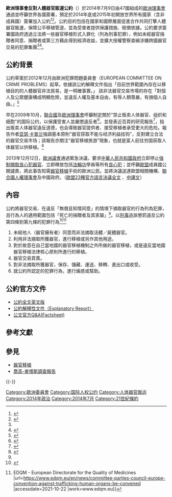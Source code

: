 {{Infobox Treaty
|name = 歐洲理事會反對人體器官販運公約
|long_name =
|image = 
|image_width = 300px
|caption = 
|type =
|date_drafted =
|date_signed =
|location_signed =
|date_sealed =
|date_effective = 
|condition_effective = 
|date_expiration =
|signatories = 
|parties = 
|depositor =
|language =
|languages = 英文/法文[https://wcd.coe.int/ViewDoc.jsp?Ref=CM(2013)79&Language=lanEnglish&Ver=add&Site=COE&BackColorInternet=DBDCF2&BackColorIntranet=FDC864&BackColorLogged=FDC864 下載]
|website =
|wikisource = 
}}

'''歐洲理事會反對人體器官販運公約'''（{{lang-en|'''''Council of Europe Convention to combat trafficking in human organs'''''}}）於2014年7月9日由47國組成的[[歐洲委員會|歐洲理事會]]通過並呼籲世界各國簽署，預定於2014年底或2015年初開放世界所有國家（含非成員國）簽署加入公約<ref>{{cite news |last1=López-Fraga |first1=Marta |last2=Domínguez-Gil |first2=Beatriz |last3=Capron |first3=Alexander M. |last4=Assche |first4=Kristof Van |last5=Martin |first5=Dominique |last6=Cozzi |first6=Emanuele |last7=Delmonico |first7=Francis L. |title=A needed Convention against trafficking in human organs |url=https://www.thelancet.com/journals/lancet/article/PIIS0140-6736%2814%2960835-7/fulltext |accessdate=2021-10-22 |work=The Lancet |date=2014-06-28 |pages=2187–2189 |language=en |doi=10.1016/S0140-6736(14)60835-7}}</ref><ref>{{cite web|author=新聞稿|title=Council of Europe Convention to combat trafficking in human organs|url=http://hub.coe.int/en/web/coe-portal/press/newsroom?p_p_id=newsroom&_newsroom_articleId=1955119&_newsroom_groupId=10226&_newsroom_tabs=newsroom-topnews&pager.offset=-1|publisher=Council of Europe（歐洲理事會）|accessdate=2014-07-09|archive-url=https://web.archive.org/web/20140709235529/http://hub.coe.int/en/web/coe-portal/press/newsroom?p_p_id=newsroom&_newsroom_articleId=1955119&_newsroom_groupId=10226&_newsroom_tabs=newsroom-topnews&pager.offset=-1|archive-date=2014-07-09|dead-url=yes}}</ref>。公約目的包括在國家和國際層面促進合作共同打擊人體器官販運，保障公平移植管道，並為受害者提供保護措施、賠償依據。公約要求簽署國政府透過立法將一些器官移植形式入罪化（列為刑事犯罪），例如未經器官捐贈者同意、捐贈者或第三方藉此得到經濟收益，並擴大授權警察查緝涉嫌跨國器官交易的犯罪集團<ref name='"EPO歐理會"'/><ref name=CNA0709>{{cite news|title=歐洲通過新公約 嚴查器官走私|url=http://news.rti.org.tw/news/detail/?recordId=120626|newspaper=台灣[[中央通訊社|中央通訊社]]|date=2014-07-10|deadurl=yes|archiveurl=https://web.archive.org/web/20150324075119/http://news.rti.org.tw/news/detail/?recordId=120626|archivedate=2015年3月24日|df=}}</ref>。

==公約背景==
公約草案於2012年12月由歐洲犯罪問題委員會（EUROPEAN COMMITTEE ON CRIME PROBLEMS）起草。依據該公約解釋文件指出「目前世界範圍內存在以移植目的的人體器官非法貿易，是一明確事實。」 該非法器官交易市場的存在「對個人及公眾健康構成明顯危險，並違反人權及基本自由，有辱人類尊嚴，有損個人自由。」<ref name='"EPO歐理會"'>{{cite news|author=Matthew Robertson,馬麗編譯綜合報導|title=歐洲理事會頒公約反對人體器官販運|url=http://www.epochtimes.com./b5/14/7/23/n4206955.htm|newspaper=[[大紀元時報|大紀元時報]]|date=2014-07-23}}</ref>

早在2009年10月，[[聯合國|聯合國]]及[[歐洲理事會|歐洲理事會]]呼籲制定關於"禁止贩卖人体器官、组织和细胞"的国际公约，以保護受害人並嚴懲違反者<ref>{{cite web|title=PRESS CONFERENCE ON JOINT UNITED NATIONS-COUNCIL OF EUROPE   REPORT ON TRAFFICKING IN ORGANS, TISSUES AND CELLS|url=http://www.un.org/News/briefings/docs/2009/091013_Organ_Trafficking.doc.htm|publisher=聯合國(Department of Public Information)|accessdate=2009-10-13}}</ref>。並發表近百頁的研究報告<ref>{{cite web|title=《Trafficking in organs, tissues and cells and trafficking in human beings for the purpose of the removal of organs》報告PDF|url=http://www.edqm.eu/site/Joint_Council_of_EuropeUnited_Nations_Study_on_trafficking_in_organs_tissues_and_cells_and_trafficking_in_human_beings_for_the_purpose_of_the_removal_of_organs-en-8513-2.html|publisher=Council of Europe/United Nations（[[聯合國|聯合國]]/[[歐洲理事會|歐洲理事會]]）|accessdate=2009年|deadurl=yes|archiveurl=https://web.archive.org/web/20131226211134/https://www.edqm.eu/site/Joint_Council_of_EuropeUnited_Nations_Study_on_trafficking_in_organs_tissues_and_cells_and_trafficking_in_human_beings_for_the_purpose_of_the_removal_of_organs-en-8513-2.html|archivedate=2013-12-26}}</ref>，指出贩卖人体器官違反道德，也会導致器官提供者、接受移植者承受更大的危险。報告作者[[亚瑟·卡普兰|亚瑟·卡普兰]]強調基本原則"器官获取不能与经济利益挂钩"，反對建立合法的器官交易市场；該報告亦關注"器官移植旅游”現象，也就是富人前往穷国获取人体器官以供移植。<ref name=UN2009>{{cite news|author=编译：黎黎|title=联合国等机构呼吁出台全球新公约 禁止贩卖人体器官|url=http://cn.reuters.com/article/CNTopGenNews/idCNCHINA-839720091014|newspaper=[[路透社|路透社]]Reuters|date=2009-10-14|access-date=2014-07-23|archive-url=https://web.archive.org/web/20140727221359/http://cn.reuters.com/article/CNTopGenNews/idCNCHINA-839720091014|archive-date=2014-07-27|dead-url=yes}}</ref>

2013年12月12日，[[歐洲議會|歐洲議會]]通過緊急決議，要求[[中華人民共和國政府|中華人民共和國政府]]立即停止[[喬高-麥塔斯調查報告|強制摘取良心犯器官]]、立即釋放包括[[法輪功|法輪功]]學員等所有[[良心犯|良心犯]]；並呼籲[[歐盟|歐盟]]成員國公開譴責，將此事告知需[[器官移植|器官移植]]手術的歐洲公民。並將決議送達歐盟相關機構、[[聯合國人權理事會|聯合國人權理事會]]及中國政府。（[http://www.europarl.europa.eu/sides/getDoc.do?pubRef=-//EP//TEXT+TA+P7-TA-2013-0603+0+DOC+XML+V0//EN&language=EN 歐盟23種官方語言決議全文] {{Wayback|url=http://www.europarl.europa.eu/sides/getDoc.do?pubRef=-%2F%2FEP%2F%2FTEXT+TA+P7-TA-2013-0603+0+DOC+XML+V0%2F%2FEN&language=EN |date=20181027124530 }}、[http://big5.soundofhope.org/node/415335 中譯文]）

==內容==
公約將器官交易、在違反「無償且知情同意」的情境下摘取器官的行為列為犯罪，且行為人的適用範圍包括「死亡的捐贈者及其家屬」<ref name=CNA0709/>。以[[刑事|刑事]]追訴懲罰違反公約第四條到第九條的犯罪行為<ref>{{cite web|title=歐洲理事會反對人體器官販運公約(英文全文)|url=https://wcd.coe.int/ViewDoc.jsp?Ref=CM(2013)79&Language=lanEnglish&Ver=add&Site=COE&BackColorInternet=DBDCF2&BackColorIntranet=FDC864&BackColorLogged=FDC864|publisher=歐洲理事會|accessdate=2014-10}}</ref><ref name=d16g>{{cite news |title=Committee of the Parties of the Council of Europe Convention against Trafficking in Human Organs to be convened following Switzerland’s ratification {{!}} EDQM - European Directorate for the Quality of Medicines |url=https://www.edqm.eu/en/news/committee-parties-council-europe-convention-against-trafficking-human-organs-be-convened |accessdate=2021-10-22 |work=www.edqm.eu}}</ref>
#未經他人（器官擁有者）同意而非法摘取活體／屍體器官。
#利用非法摘取所獲器官，進行移植或另作其他用途。
#對於故意在自己當地國的器官移植機制之外所做的器官移植，或是違反當地國器官移植法律核心原則所進行的移植。
#器官交易買賣。
#對非法摘取所獲器官，保存、儲藏、運送、移轉、進出口或收受。
#就公約所認定的犯罪行為，進行煽惑或幫助。

== 公約官方文件 ==
*[https://wcd.coe.int/ViewDoc.jsp?Ref=CM(2013)79&Language=lanEnglish&Ver=add&Site=COE&BackColorInternet=DBDCF2&BackColorIntranet=FDC864&BackColorLogged=FDC864 公約全文英文版]
*[https://wcd.coe.int/ViewDoc.jsp?Ref=CM(2013)79&Language=lanEnglish&Ver=addfinal&Site=COE&BackColorInternet=DBDCF2&BackColorIntranet=FDC864&BackColorLogged=FDC864 公約解釋性文件（Explanatory Report）]
*[https://wcd.coe.int/ViewDoc.jsp?id=2214787&Site=DC&BackColorInternet=F5CA75&BackColorIntranet=F5CA75&BackColorLogged=A9BACE 公文官方Q&A(Factsheet)]

== 參考文獻 ==

{{Reflist|2}}

== 參見 ==
*[[器官移植|器官移植]]
*[[喬高-麥塔斯調查報告|喬高-麥塔斯調查報告]]
{{-}}

{{世界主義和世界政府專題|state=collapsed}}

[[Category:歐洲委員會|Category:歐洲委員會]]
[[Category:国际人权公约|Category:国际人权公约]]
[[Category:人体器官贩运|Category:人体器官贩运]]
[[Category:2014年政治|Category:2014年政治]]
[[Category:2014年7月|Category:2014年7月]]
[[Category:21世紀條約|Category:21世紀條約]]